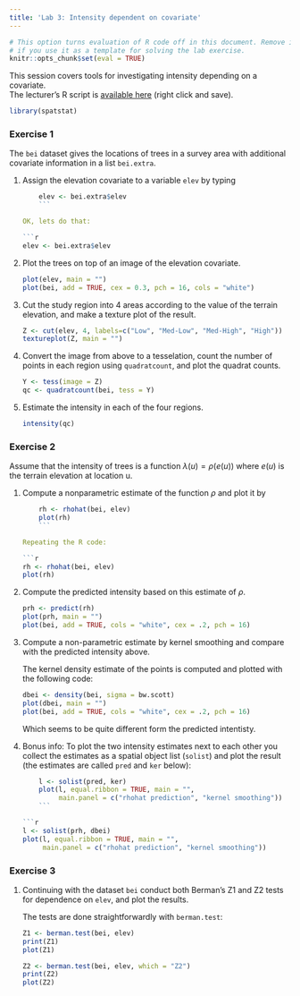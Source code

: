 ```yaml
---
title: 'Lab 3: Intensity dependent on covariate'
---
```


```r
# This option turns evaluation of R code off in this document. Remove it
# if you use it as a template for solving the lab exercise.
knitr::opts_chunk$set(eval = TRUE)
```

This session covers tools for investigating intensity depending on a covariate.  
The lecturer's R script is [available here](https://raw.githubusercontent.com/spatstat/testWorkshop/master/Scripts/script03.R) (right click and save).

```r
library(spatstat)
```

### Exercise 1

The `bei` dataset gives the locations of trees in a survey area with additional
covariate information in a list `bei.extra`.

1.  Assign the elevation covariate to a variable `elev` by typing
    ```r
    elev <- bei.extra$elev
    ```

    OK, lets do that:
    
    ```r
    elev <- bei.extra$elev
    ```

2.  Plot the trees on top of an image of the elevation covariate.
    
    ```r
    plot(elev, main = "")
    plot(bei, add = TRUE, cex = 0.3, pch = 16, cols = "white")
    ```

3.  Cut the study region into 4 areas according to the value of the 
    terrain elevation, and make a texture plot of the result.
        
    ```r
    Z <- cut(elev, 4, labels=c("Low", "Med-Low", "Med-High", "High"))
    textureplot(Z, main = "")
    ```

4.	Convert the image from above to a tesselation, count the number 
    of points in each region using `quadratcount`, and plot the
    quadrat counts.
    
    ```r
    Y <- tess(image = Z)
    qc <- quadratcount(bei, tess = Y)
    ```

5.  Estimate the intensity in each of the four regions.
    
    ```r
    intensity(qc)
    ```


### Exercise 2

Assume that the intensity of trees is a function $\lambda(u) = \rho(e(u))$
where $e(u)$ is the terrain elevation at location u.

1.  Compute a nonparametric estimate of the function $\rho$ and plot it by
    ```r
    rh <- rhohat(bei, elev)
    plot(rh)
    ```

    Repeating the R code:
    
    ```r
    rh <- rhohat(bei, elev)
    plot(rh)
    ```

2.	Compute the predicted intensity based on this estimate of $\rho$.
    
    ```r
    prh <- predict(rh)
    plot(prh, main = "")
    plot(bei, add = TRUE, cols = "white", cex = .2, pch = 16)
    ```

3.  Compute a non-parametric estimate by kernel smoothing and
  	compare with the predicted intensity above.

    The kernel density estimate of the points is computed and plotted with the
    following code:
    
    ```r
    dbei <- density(bei, sigma = bw.scott)
    plot(dbei, main = "")
    plot(bei, add = TRUE, cols = "white", cex = .2, pch = 16)
    ```
    
    Which seems to be quite different form the predicted intentisty.

4.  Bonus info: To plot the two intensity estimates next to each
  	other you collect the estimates as a spatial object list
  	(`solist`) and plot the result (the estimates are called
  	`pred` and `ker` below):
    ```r
    l <- solist(pred, ker)
    plot(l, equal.ribbon = TRUE, main = "", 
         main.panel = c("rhohat prediction", "kernel smoothing"))
    ```

    ```r
    l <- solist(prh, dbei)
    plot(l, equal.ribbon = TRUE, main = "",
         main.panel = c("rhohat prediction", "kernel smoothing"))
    ```


### Exercise 3

1.  Continuing with the dataset `bei` conduct both Berman's Z1 and Z2 tests for
    dependence on `elev`, and plot the results.

    The tests are done straightforwardly with `berman.test`:
    
    ```r
    Z1 <- berman.test(bei, elev)
    print(Z1)
    plot(Z1)
    
    Z2 <- berman.test(bei, elev, which = "Z2")
    print(Z2)
    plot(Z2)
    ```
